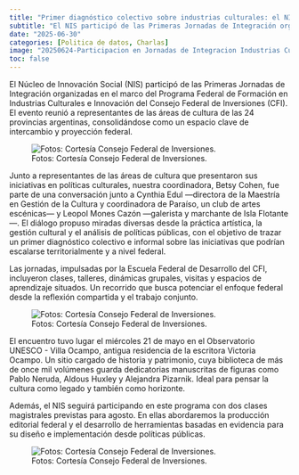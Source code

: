 ```yaml
---
title: "Primer diagnóstico colectivo sobre industrias culturales: el NIS en las Jornadas del CFI"
subtitle: "El NIS participó de las Primeras Jornadas de Integración organizadas en el marco del Programa Federal de Formación en Industrias Culturales e Innovación del Consejo Federal de Inversiones (CFI)."
date: "2025-06-30"
categories: [Politica de datos, Charlas]
image: "20250624-Participacion en Jornadas de Integracion Industrias Culturales CFI_1.jpg"
toc: false
---
```


El Núcleo de Innovación Social (NIS) participó de las Primeras Jornadas de Integración organizadas en el marco del Programa Federal de Formación en Industrias Culturales e Innovación del Consejo Federal de Inversiones (CFI). El evento reunió a representantes de las áreas de cultura de las 24 provincias argentinas, consolidándose como un espacio clave de intercambio y proyección federal.

![Fotos: Cortesía Consejo Federal de Inversiones.](20250624-Participacion en Jornadas de Integracion Industrias Culturales CFI_1.jpg){fig-align="center"}

Junto a representantes de las áreas de cultura que presentaron sus iniciativas en políticas culturales, nuestra coordinadora, Betsy Cohen, fue parte de una conversación junto a Cynthia Edul ---directora de la Maestría en Gestión de la Cultura y coordinadora de Paraíso, un club de artes escénicas--- y Leopol Mones Cazón ---galerista y marchante de Isla Flotante---. El diálogo propuso miradas diversas desde la práctica artística, la gestión cultural y el análisis de políticas públicas, con el objetivo de trazar un primer diagnóstico colectivo e informal sobre las iniciativas que podrían escalarse territorialmente y a nivel federal.

Las jornadas, impulsadas por la Escuela Federal de Desarrollo del CFI, incluyeron clases, talleres, dinámicas grupales, visitas y espacios de aprendizaje situados. Un recorrido que busca potenciar el enfoque federal desde la reflexión compartida y el trabajo conjunto.

![Fotos: Cortesía Consejo Federal de Inversiones.](20250624-Participacion en Jornadas de Integracion Industrias Culturales CFI_3.jpg)

El encuentro tuvo lugar el miércoles 21 de mayo en el Observatorio UNESCO - Villa Ocampo, antigua residencia de la escritora Victoria Ocampo. Un sitio cargado de historia y patrimonio, cuya biblioteca de más de once mil volúmenes guarda dedicatorias manuscritas de figuras como Pablo Neruda, Aldous Huxley y Alejandra Pizarnik. Ideal para pensar la cultura como legado y también como horizonte.

Además, el NIS seguirá participando en este programa con dos clases magistrales previstas para agosto. En ellas abordaremos la producción editorial federal y el desarrollo de herramientas basadas en evidencia para su diseño e implementación desde políticas públicas.

![Fotos: Cortesía Consejo Federal de Inversiones.](20250624-Participacion en Jornadas de Integracion Industrias Culturales CFI_5.jpg)
